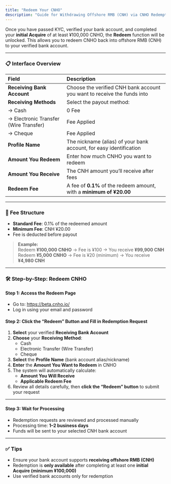 ```yaml
---
title: "Redeem Your CNHO"
description: "Guide for Withdrawing Offshore RMB (CNH) via CNHO Redemption."
---
```


Once you have passed KYC, verified your bank account, and completed your **initial Acquire** of at least ¥100,000 CNHO, the **Redeem** function will be unlocked. This allows you to redeem CNHO back into offshore RMB (CNH) to your verified bank account.

---

### 📋 **Interface Overview**

| Field                                 | Description                                                             |
| :------------------------------------ | :---------------------------------------------------------------------- |
| **Receiving Bank Account**            | Choose the verified CNH bank account you want to receive the funds into |
| **Receiving Methods**                 | Select the payout method:                                               |
| → Cash                                | 0 Fee                                                                   |
| → Electronic Transfer (Wire Transfer) | Fee Applied                                                             |
| → Cheque                              | Fee Applied                                                             |
| **Profile Name**                      | The nickname (alias) of your bank account, for easy identification      |
| **Amount You Redeem**                 | Enter how much CNHO you want to redeem                                  |
| **Amount You Receive**                | The CNH amount you’ll receive after fees                                |
| **Redeem Fee**                        | A fee of **0.1%** of the redeem amount, with a **minimum of ¥20.00**    |

---

### 💸 **Fee Structure**

- **Standard Fee**: 0.1% of the redeemed amount
- **Minimum Fee**: CNH ¥20.00
- Fee is deducted before payout

> **Example:**\
> Redeem **¥100,000 CNHO** → Fee is ¥100 → You receive **¥99,900 CNH**\
> Redeem **¥5,000 CNHO** → Fee is ¥20 (minimum) → You receive **¥4,980 CNH**

---

### 🛠️ **Step-by-Step: Redeem CNHO**

#### **Step 1: Access the Redeem Page**

- Go to: https://beta.cnho.io/
- Log in using your email and password

#### **Step 2: Click the “Redeem” Button and Fill in Redemption Request**

1. **Select** your verified **Receiving Bank Account**
2. **Choose** your **Receiving Method**:
   - Cash
   - Electronic Transfer (Wire Transfer)
   - Cheque
3. **Select** the **Profile Name** (bank account alias/nickname)
4. **Enter** the **Amount You Want to Redeem** in CNHO
5. The system will automatically calculate:
   - **Amount You Will Receive**
   - **Applicable Redeem Fee**
6. Review all details carefully, then **click the “Redeem” button** to submit your request

---

#### **Step 3: Wait for Processing**

- Redemption requests are reviewed and processed manually
- Processing time: **1–2 business days**
- Funds will be sent to your selected CNH bank account

---

### ✅ Tips

- Ensure your bank account supports **receiving offshore RMB (CNH)**
- Redemption is **only available** after completing at least one **initial Acquire (minimum ¥100,000)**
- Use verified bank accounts only for redemption